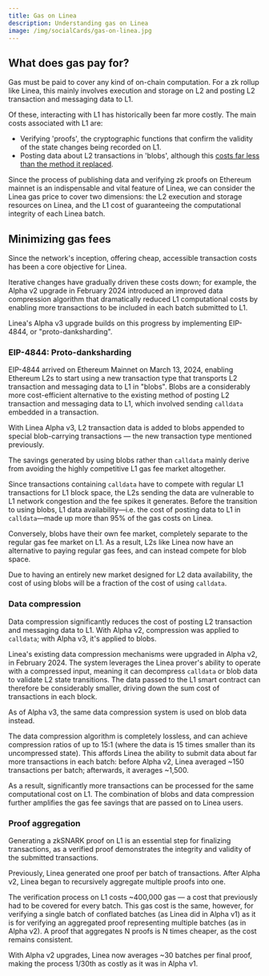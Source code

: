 ```yaml
---
title: Gas on Linea
description: Understanding gas on Linea
image: /img/socialCards/gas-on-linea.jpg
---
```


## What does gas pay for?

Gas must be paid to cover any kind of on-chain computation. For a zk rollup like Linea, this mainly
involves execution and storage on L2 and posting L2 transaction and messaging data to L1.

Of these, interacting with L1 has historically been far more costly. The main costs associated 
with L1 are: 

- Verifying 'proofs', the cryptographic functions that confirm the validity of the state changes 
being recorded on L1. 
- Posting data about L2 transactions in 'blobs', although this [costs far less than the method it 
replaced](#eip-4844-proto-danksharding). 

Since the process of publishing data and verifying zk proofs on Ethereum mainnet is an 
indispensable and vital feature of Linea, we can consider the Linea gas price to cover two 
dimensions: the L2 execution and storage resources on Linea, and the L1 cost of guaranteeing 
the computational integrity of each Linea batch.

## Minimizing gas fees

Since the network's inception, offering cheap, accessible transaction costs has been a core 
objective for Linea. 

Iterative changes have gradually driven these costs down; for example, the Alpha v2 upgrade in 
February 2024 introduced an improved data compression algorithm that dramatically reduced L1 
computational costs by enabling more transactions to be included in each batch submitted to L1. 

Linea's Alpha v3 upgrade builds on this progress by implementing EIP-4844, or 
"proto-danksharding".

### EIP-4844: Proto-danksharding

EIP-4844 arrived on Ethereum Mainnet on March 13, 2024, enabling Ethereum L2s to start using a 
new transaction type that transports L2 transaction and messaging data to L1 in "blobs". Blobs 
are a considerably more cost-efficient alternative to the existing method of posting L2 
transaction and messaging data to L1, which involved sending `calldata` embedded in a transaction.

With Linea Alpha v3, L2 transaction data is added to blobs appended to special blob-carrying 
transactions — the new transaction type mentioned previously. 

The savings generated by using blobs rather than `calldata` mainly derive from avoiding the highly 
competitive L1 gas fee market altogether.

Since transactions containing `calldata` have to compete with regular L1 transactions for 
L1 block space, the L2s sending the data are vulnerable to L1 network congestion and the fee 
spikes it generates. Before the transition to using blobs, L1 data availability—i.e. the cost 
of posting data to L1 in `calldata`—made up more than 95% of the gas costs on Linea.

Conversely, blobs have their own fee market, completely separate to the regular gas fee market on 
L1. As a result, L2s like Linea now have an alternative to paying regular gas fees, and can 
instead compete for blob space. 

Due to having an entirely new market designed for L2 data availability, the cost of using blobs 
will be a fraction of the cost of using `calldata`.

### Data compression

Data compression significantly reduces the cost of posting L2 transaction and messaging data 
to L1. With Alpha v2, compression was applied to `calldata`; with Alpha v3, it's applied to blobs.

Linea's existing data compression mechanisms were upgraded in Alpha v2, in February 2024.
The system leverages the Linea prover's ability to operate with a compressed input, meaning it 
can decompress `calldata` or blob data to validate L2 state transitions. The data passed to the 
L1 smart contract can therefore be considerably smaller, driving down the sum cost of transactions 
in each block.

As of Alpha v3, the same data compression system is used on blob data instead.

The data compression algorithm is completely lossless, and can achieve compression ratios of up to 
15:1 (where the data is 15 times smaller than its uncompressed state). This affords Linea 
the ability to submit data about far more transactions in each batch: before Alpha v2, 
Linea averaged ~150 transactions per batch; afterwards, it averages ~1,500.

As a result, significantly more transactions can be processed for the same computational cost on L1.
The combination of blobs and data compression further amplifies the gas fee savings that are 
passed on to Linea users.

### Proof aggregation

Generating a zkSNARK proof on L1 is an essential step for finalizing transactions, as a verified 
proof demonstrates the integrity and validity of the submitted transactions. 

Previously, Linea generated one proof per batch of transactions. After Alpha v2, Linea began 
to recursively aggregate multiple proofs into one.

The verification process on L1 costs ~400,000 gas — a cost that previously had to be covered for 
every batch. This gas cost is the same, however, for verifying a single batch of conflated batches
(as Linea did in Alpha v1) as it is for verifying an aggregated proof representing multiple 
batches (as in Alpha v2). A proof that aggregates N proofs is N times cheaper, as the cost 
remains consistent.

With Alpha v2 upgrades, Linea now averages ~30 batches per final proof, making the process 
1/30th as costly as it was in Alpha v1.
